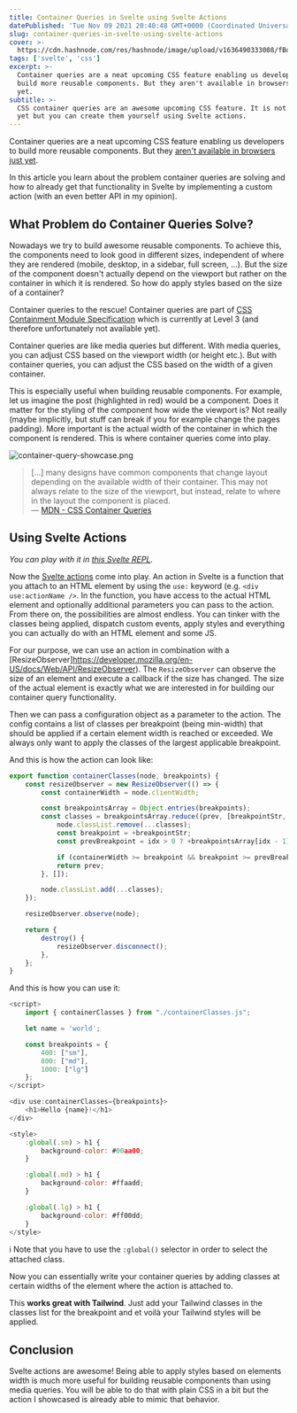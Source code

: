 ```yaml
---
title: Container Queries in Svelte using Svelte Actions
datePublished: 'Tue Nov 09 2021 20:40:48 GMT+0000 (Coordinated Universal Time)'
slug: container-queries-in-svelte-using-svelte-actions
cover: >-
  https://cdn.hashnode.com/res/hashnode/image/upload/v1636490333008/fBoUrBEo7.png
tags: ['svelte', 'css']
excerpt: >-
  Container queries are a neat upcoming CSS feature enabling us developers to
  build more reusable components. But they aren't available in browsers just
  yet.
subtitle: >-
  CSS container queries are an awesome upcoming CSS feature. It is not available
  yet but you can create them yourself using Svelte actions.
---
```



Container queries are a neat upcoming CSS feature enabling us developers to build more reusable components. But they [aren't available in browsers just yet](https://caniuse.com/css-container-queries).

In this article you learn about the problem container queries are solving and how to already get that functionality in Svelte by implementing a custom action (with an even better API in my opinion).

## What Problem do Container Queries Solve?

Nowadays we try to build awesome reusable components. To achieve this, the components need to look good in different sizes, independent of where they are rendered (mobile, desktop, in a sidebar, full screen, ...). But the size of the component doesn't actually depend on the viewport but rather on the container in which it is rendered. So how do apply styles based on the size of a container?

Container queries to the rescue! Container queries are part of [CSS Containment Module Specification](https://drafts.csswg.org/css-contain-3/) which is currently at Level 3 (and therefore unfortunately not available yet).

Container queries are like media queries but different. With media queries, you can adjust CSS based on the viewport width (or height etc.). But with container queries, you can adjust the CSS based on the width of a given container.

This is especially useful when building reusable components. For example, let us imagine the post (highlighted in red) would be a component. Does it matter for the styling of the component how wide the viewport is? Not really (maybe implicitly, but stuff can break if you for example change the pages padding). More important is the actual width of the container in which the component is rendered. This is where container queries come into play.

![container-query-showcase.png](https://cdn.hashnode.com/res/hashnode/image/upload/v1636481770868/0rwxR90K6.png?auto=format,compress&w=800&fit=fillmax)

> [...] many designs have common components that change layout depending on the available width of their container. This may not always relate to the size of the viewport, but instead, relate to where in the layout the component is placed.
> <br />— [MDN - CSS Container Queries](https://developer.mozilla.org/en-US/docs/Web/CSS/CSS_Container_Queries)

## Using Svelte Actions

_You can play with it in [this Svelte REPL](https://svelte.dev/repl/cd0a53fb3672441eb49ef69a1c918cd7?version=3.44.1)._

Now the [Svelte actions](https://svelte.dev/docs#use_action) come into play. An action in Svelte is a function that you attach to an HTML element by using the `use:` keyword (e.g. `<div use:actionName />`. In the function, you have access to the actual HTML element and optionally additional parameters you can pass to the action. From there on, the possibilities are almost endless. You can tinker with the classes being applied, dispatch custom events, apply styles and everything you can actually do with an HTML element and some JS.

For our purpose, we can use an action in combination with a [ResizeObserver]https://developer.mozilla.org/en-US/docs/Web/API/ResizeObserver). The `ResizeObserver` can observe the size of an element and execute a callback if the size has changed. The size of the actual element is exactly what we are interested in for building our container query functionality.

Then we can pass a configuration object as a parameter to the action. The config contains a list of classes per breakpoint (being min-width) that should be applied if a certain element width is reached or exceeded. We always only want to apply the classes of the largest applicable breakpoint.

And this is how the action can look like:

```javascript
export function containerClasses(node, breakpoints) {
	const resizeObserver = new ResizeObserver(() => {
		const containerWidth = node.clientWidth;

		const breakpointsArray = Object.entries(breakpoints);
		const classes = breakpointsArray.reduce((prev, [breakpointStr, classes], idx) => {
			node.classList.remove(...classes);
			const breakpoint = +breakpointStr;
			const prevBreakpoint = idx > 0 ? +breakpointsArray[idx - 1][0] : 0;

			if (containerWidth >= breakpoint && breakpoint >= prevBreakpoint) return classes;
			return prev;
		}, []);

		node.classList.add(...classes);
	});

	resizeObserver.observe(node);

	return {
		destroy() {
			resizeObserver.disconnect();
		},
	};
}
```

And this is how you can use it:

```javascript
<script>
	import { containerClasses } from "./containerClasses.js";

	let name = 'world';

	const breakpoints = {
		400: ["sm"],
		800: ["md"],
		1000: ["lg"]
	};
</script>

<div use:containerClasses={breakpoints}>
	<h1>Hello {name}!</h1>
</div>

<style>
	:global(.sm) > h1 {
		background-color: #00aa00;
	}

	:global(.md) > h1 {
		background-color: #ffaadd;
	}

	:global(.lg) > h1 {
		background-color: #ff00dd;
	}
</style>
```

ℹ️ Note that you have to use the `:global()` selector in order to select the attached class.

Now you can essentially write your container queries by adding classes at certain widths of the element where the action is attached to.

This **works great with Tailwind**. Just add your Tailwind classes in the classes list for the breakpoint and et voilà your Tailwind styles will be applied.

## Conclusion

Svelte actions are awesome! Being able to apply styles based on elements width is much more useful for building reusable components than using media queries. You will be able to do that with plain CSS in a bit but the action I showcased is already able to mimic that behavior.
